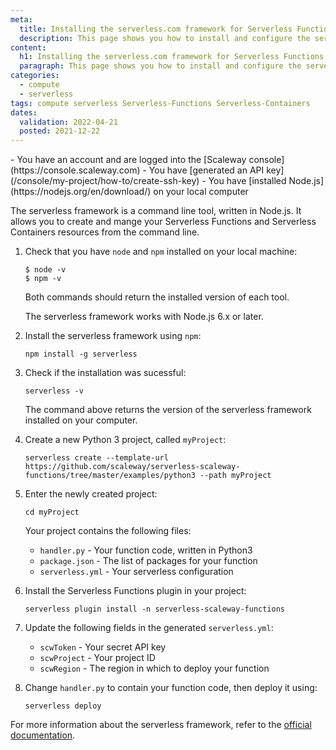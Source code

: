 ```yaml
---
meta:
  title: Installing the serverless.com framework for Serverless Functions and Containers
  description: This page shows you how to install and configure the serverless.com framework on your local computer
content:
  h1: Installing the serverless.com framework for Serverless Functions and Containers
  paragraph: This page shows you how to install and configure the serverless.com framework on your local computer
categories:
  - compute
  - serverless
tags: compute serverless Serverless-Functions Serverless-Containers
dates:
  validation: 2022-04-21
  posted: 2021-12-22
---
```



<Message type="requirement">
  - You have an account and are logged into the [Scaleway console](https://console.scaleway.com)
  - You have [generated an API key](/console/my-project/how-to/create-ssh-key)
  - You have [installed Node.js](https://nodejs.org/en/download/) on your local computer
</Message>

The serverless framework is a command line tool, written in Node.js. It allows you to create and mange your Serverless Functions and Serverless Containers resources from the command line. 


1. Check that you have `node` and `npm` installed on your local machine: 
    ```
    $ node -v
    $ npm -v
    ```

    Both commands should return the installed version of each tool. 

    <Message type="note">
    The serverless framework works with Node.js 6.x or later. 

    </Message>
2. Install the serverless framework using `npm`: 
    ```
    npm install -g serverless
    ```
3. Check if the installation was sucessful:
    ```
    serverless -v 
    ```

    The command above returns the version of the serverless framework installed on your computer.
4. Create a new Python 3 project, called `myProject`:
    ```
    serverless create --template-url https://github.com/scaleway/serverless-scaleway-functions/tree/master/examples/python3 --path myProject
    ```
5. Enter the newly created project:
    ```
    cd myProject
    ```

    Your project contains the following files: 
    * `handler.py` - Your function code, written in Python3
    * `package.json` - The list of packages for your function
    * `serverless.yml` - Your serverless configuration
6. Install the Serverless Functions plugin in your project: 
    ```
    serverless plugin install -n serverless-scaleway-functions
    ```
7. Update the following fields in the generated `serverless.yml`:
    * `scwToken` - Your secret API key
    * `scwProject` - Your project ID
    * `scwRegion` - The region in which to deploy your function
8. Change `handler.py` to contain your function code, then deploy it using:
    ```
    serverless deploy 
    ```

For more information about the serverless framework, refer to the [official documentation](https://www.serverless.com/framework/docs/).
